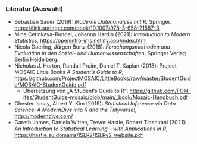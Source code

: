 ### Literatur (Auswahl)

- Sebastian Sauer (2019): *Moderne Datenanalyse mit R.* Springer. [https://link.springer.com/book/10.1007/978-3-658-21587-3](https://link.springer.com/book/10.1007/978-3-658-21587-3)
- Mine &Ccedil;etinkaya-Rundel, Johanna Hardin (2021): *Introduction to Modern Statistics*, [https://openintro-ims.netlify.app/index.html](https://openintro-ims.netlify.app/index.html)
- Nicola Doering, Jürgen Bortz (2016): *Forschungsmethoden und Evaluation in den Sozial- und Humanwissenschaften*, Springer Verlag Berlin Heidelberg.
- Nicholas J. Horton, Randall Pruim, Daniel T. Kaplan (2018): Project MOSAIC Little Books *A Student's Guide to R*,  [https://github.com/ProjectMOSAIC/LittleBooks/raw/master/StudentGuide/MOSAIC-StudentGuide.pdf](https://github.com/ProjectMOSAIC/LittleBooks/raw/master/StudentGuide/MOSAIC-StudentGuide.pdf)
  - Übersetzung von „A Student‘s Guide to R“: [https://github.com/FOM-ifes/StudentGuide-mosaic/blob/main/_book/Mosaic-Handbuch.pdf](https://github.com/FOM-ifes/StudentGuide-mosaic/blob/main/_book/Mosaic-Handbuch.pdf)
- Chester Ismay, Albert Y. Kim (2019): *Statistical Inference via Data Science: A ModernDive into R and the Tidyverse!*, [http://moderndive.com/](http://moderndive.com/)
- Gareth James, Daniela Witten, Trevor Hastie, Robert Tibshirani (2021): *An Introduction to Statistical Learning -- with Applications in R*, [https://hastie.su.domains/ISLR2/ISLRv2_website.pdf](https://hastie.su.domains/ISLR2/ISLRv2_website.pdf)

